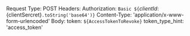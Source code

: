 Request Type: POST
Headers:
  Authorization: `Basic ${`${clientId}:${clientSercret}`.toString('base64')}`
  Content-Type: 'application/x-www-form-urlencoded'
Body:
  token: `${AccessTokenToRevoke}`
  token_type_hint: 'access_token'